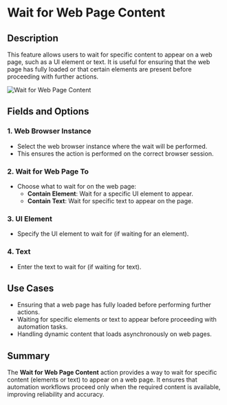 # Wait for Web Page Content  

## Description

This feature allows users to wait for specific content to appear on a web page, such as a UI element or text. It is useful for ensuring that the web page has fully loaded or that certain elements are present before proceeding with further actions.  

![Wait for Web Page Content](../assets/browser-automation/wait-for-web-page-content.png)  

## Fields and Options  

### 1. **Web Browser Instance**

- Select the web browser instance where the wait will be performed.  
- This ensures the action is performed on the correct browser session.  

### 2. **Wait for Web Page To**

- Choose what to wait for on the web page:  
  - **Contain Element**: Wait for a specific UI element to appear.  
  - **Contain Text**: Wait for specific text to appear on the page.  

### 3. **UI Element**

- Specify the UI element to wait for (if waiting for an element).  

### 4. **Text**

- Enter the text to wait for (if waiting for text).  

## Use Cases

- Ensuring that a web page has fully loaded before performing further actions.  
- Waiting for specific elements or text to appear before proceeding with automation tasks.  
- Handling dynamic content that loads asynchronously on web pages.  

## Summary

The **Wait for Web Page Content** action provides a way to wait for specific content (elements or text) to appear on a web page. It ensures that automation workflows proceed only when the required content is available, improving reliability and accuracy.